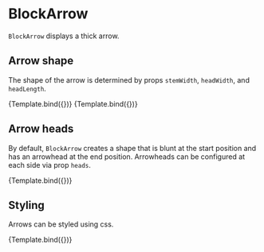 
<Meta title="Addons/Annotation/Flowchart/BlockArrow" />

# BlockArrow


`BlockArrow` displays a thick arrow.

<ArgsTable of={BlockArrow} />

## Arrow shape

The shape of the arrow is determined by props `stemWidth`, `headWidth`, and `headLength`.

<Canvas>
    <Story
        name="narrow"
        args={{
            start: [50, 160],
            end: [200, 60],
            units: 'absolute',
            stemWidth: 10,
            headWidth: 30,
            headLength: 40,
        }}
        component={BlockArrow}
        decorators={[ChartDecorator]}
    >
        {Template.bind({})}
    </Story>
    <Story
        name="wide"
        args={{
            start: [50, 160],
            end: [200, 60],
            units: 'absolute',
            stemWidth: 40,
            headWidth: 60,
            headLength: 20,
        }}
        component={BlockArrow}
        decorators={[ChartDecorator]}
    >
        {Template.bind({})}
    </Story>
</Canvas>

## Arrow heads

By default, `BlockArrow` creates a shape that is blunt at the start position and has an arrowhead at the end position.
Arrowheads can be configured at each side via prop `heads`.

<Canvas>
    <Story
        name="double sided"
        args={{
            start: [50, 160],
            end: [200, 60],
            units: 'absolute',
            heads: [true, true],
        }}
        component={BlockArrow}
        decorators={[ChartDecorator]}
    >
        {Template.bind({})}
    </Story>
</Canvas>

## Styling

Arrows can be styled using css.

<Canvas>
    <Story
        name="filled"
        args={{
            start: [50, 160],
            end: [200, 60],
            units: 'absolute',
            style: { strokeWidth: 2, stroke: '#dd0000', fill: '#dd7777' },
        }}
        component={BlockArrow}
        decorators={[ChartDecorator]}
    >
        {Template.bind({})}
    </Story>
</Canvas>
